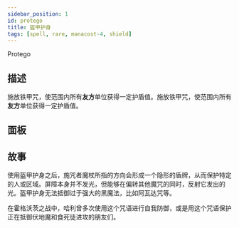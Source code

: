 ```yaml
---
sidebar_position: 1
id: protego
title: 盔甲护身
tags: [spell, rare, manacost-4, shield]
---
```


Protego

<!--truncate-->



<CardBasics cardKey={id}/>


## 描述

施放铁甲咒，使范围内所有**友方**单位获得一定护盾值。施放铁甲咒，使范围内所有**友方**单位获得一定护盾值。

## 面板


<LevelComponent/>


<CardDynamicTable cardKey={id}/>


<CardComplexTable cardKey={id}/>





## 故事

使用盔甲护身之后，施咒者魔杖所指的方向会形成一个隐形的盾牌，从而保护特定的人或区域。屏障本身并不发光，但能够在偏转其他魔咒的同时，反射它发出的光。盔甲护身无法抵御过于强大的黑魔法，比如阿瓦达咒等。

在霍格沃茨之战中，哈利曾多次使用这个咒语进行自我防御，或是用这个咒语保护正在抵御伏地魔和食死徒进攻的朋友们。



